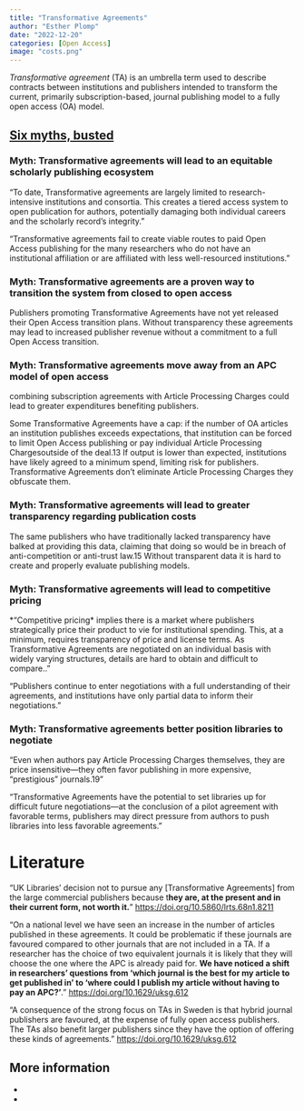 ```yaml
---
title: "Transformative Agreements"
author: "Esther Plomp"
date: "2022-12-20"
categories: [Open Access]
image: "costs.png"
---
```


*Transformative agreement* (TA) is an umbrella term used to describe contracts between institutions and publishers intended to transform the current, primarily subscription-based, journal publishing model to a fully open access (OA) model.

## [Six myths, busted](https://crln.acrl.org/index.php/crlnews/article/view/25032/32927)

### Myth: Transformative agreements will lead to an equitable scholarly publishing ecosystem

"To date, Transformative agreements are largely limited to research-intensive institutions and consortia. This creates a tiered access system to open publication for authors, potentially damaging both individual careers and the scholarly record’s integrity."

"Transformative agreements fail to create viable routes to paid Open Access publishing for the many researchers who do not have an institutional affiliation or are affiliated with less well-resourced institutions."

### Myth: Transformative agreements are a proven way to transition the system from closed to open access

Publishers promoting Transformative Agreements have not yet released their Open Access transition plans. Without transparency these agreements may lead to increased publisher revenue without a commitment to a full Open Access transition.

### Myth: Transformative agreements move away from an APC model of open access

combining subscription agreements with Article Processing Charges could lead to greater expenditures benefiting publishers.

Some Transformative Agreements have a cap: if the number of OA articles an institution publishes exceeds expectations, that institution can be forced to limit Open Access publishing or pay individual Article Processing Chargesoutside of the deal.13 If output is lower than expected, institutions have likely agreed to a minimum spend, limiting risk for publishers. Transformative Agreements don’t eliminate Article Processing Charges they obfuscate them.

### Myth: Transformative agreements will lead to greater transparency regarding publication costs

The same publishers who have traditionally lacked transparency have balked at providing this data, claiming that doing so would be in breach of anti-competition or anti-trust law.15 Without transparent data it is hard to create and properly evaluate publishing models.

### Myth: Transformative agreements will lead to competitive pricing

*"Competitive pricing* implies there is a market where publishers strategically price their product to vie for institutional spending. This, at a minimum, requires transparency of price and license terms. As Transformative Agreements are negotiated on an individual basis with widely varying structures, details are hard to obtain and difficult to compare.."\

"Publishers continue to enter negotiations with a full understanding of their agreements, and institutions have only partial data to inform their negotiations."

### Myth: Transformative agreements better position libraries to negotiate

"Even when authors pay Article Processing Charges themselves, they are price insensitive—they often favor publishing in more expensive, “prestigious” journals.19"

"Transformative Agreements have the potential to set libraries up for difficult future negotiations—at the conclusion of a pilot agreement with favorable terms, publishers may direct pressure from authors to push libraries into less favorable agreements."

# Literature

"UK Libraries’ decision not to pursue any \[Transformative Agreements\] from the large commercial publishers because t**hey are, at the present and in their current form, not worth it.**" <https://doi.org/10.5860/lrts.68n1.8211>

"On a national level we have seen an increase in the number of articles published in these agreements. It could be problematic if these journals are favoured compared to other journals that are not included in a TA. If a researcher has the choice of two equivalent journals it is likely that they will choose the one where the APC is already paid for. **We have noticed a shift in researchers’ questions from ‘which journal is the best for my article to get published in’ to ‘where could I publish my article without having to pay an APC?’**." <https://doi.org/10.1629/uksg.612>

"A consequence of the strong focus on TAs in Sweden is that hybrid journal publishers are favoured, at the expense of fully open access publishers. The TAs also benefit larger publishers since they have the option of offering these kinds of agreements." <https://doi.org/10.1629/uksg.612>

## **More information**

-   

-   
